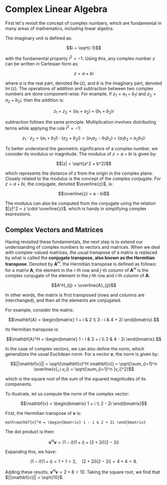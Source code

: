 # Complex Linear Algebra

First let's revisit the concept of complex numbers, which are fundamental in many areas of mathematics, including linear algebra. 

The imaginary unit is defined as:

```math
i = \sqrt{-1}
```
 
with the fundamental property $i^2 = -1$. Using this, any complex number $z$ can be written in Cartesian form as:

```math
z = a + bi
```
 
where $a$ is the real part, denoted $\operatorname{Re}(z)$, and $b$ is the imaginary part, denoted $\operatorname{Im}(z)$. The operations of addition and subtraction between two complex numbers are done component-wise. For example, if $z_1 = a_1 + b_1i$ and $z_2 = a_2 + b_2i$, then the addition is:

```math
z_1 + z_2 = (a_1 + a_2) + (b_1 + b_2)i
```
 
subtraction follows the same principle. Multiplication involves distributing terms while applying the rule $i^2 = -1$: 

```math
z_1 \cdot z_2 = (a_1 + b_1i) \cdot (a_2 + b_2i) = (a_1a_2 - b_1b_2) + (a_1b_2 + a_2b_1)i
```

To better understand the geometric significance of a complex number, we consider its modulus or magnitude. The modulus of $z = a + bi$ is given by:

```math
|z| = \sqrt{a^2 + b^2}
```

which represents the distance of $z$ from the origin in the complex plane. Closely related to the modulus is the concept of the complex conjugate. For $z = a + bi$, the conjugate, denoted $\overline{z}$, is:
 
```math
\overline{z} = a - bi
```
  
The modulus can also be computed from the conjugate using the relation $|z|^2 = z \cdot \overline{z}$, which is handy in simplifying complex expressions.

## Complex Vectors and Matrices

Having revisited these fundamentals, the next step is to extend our understanding of complex numbers to vectors and matrices. When we deal with complex-valued matrices, the usual transpose of a matrix is replaced by what is called the **conjugate transpose, also known as the Hermitian transpose**. Denoted by $\mathbf{A}^H$, the Hermitian transpose is defined as follows: for a matrix $\mathbf{A}$, the element in the $i$-th row and $j$-th column of $\mathbf{A}^H$ is the complex conjugate of the element in the $j$-th row and $i$-th column of $\mathbf{A}$:

```math
A^H_{ij} = \overline{A}_{ji}
```

In other words, the matrix is first transposed (rows and columns are interchanged), and then all the elements are conjugated.

<Callout type="example">
For example, consider the matrix:

```math
\mathbf{A} =
\begin{bmatrix}
1 + i & 2 \\
3 - i & 4 + 2i
\end{bmatrix}.
```

Its Hermitian transpose is:

```math
\mathbf{A}^H =
\begin{bmatrix}
1 - i & 3 + i \\
2 & 4 - 2i
\end{bmatrix}.
```  
</Callout>

In the case of complex vectors, we can also define the norm, which generalizes the usual Euclidean norm. For a vector $\mathbf{v}$, the norm is given by:

```math
||\mathbf{v}|| = \sqrt{\mathbf{v}^H \mathbf{v}} = \sqrt{\sum_{i=1}^n \overline{v}_i v_i} = \sqrt{\sum_{i=1}^n |v_i|^2}
```

which is the square root of the sum of the squared magnitudes of its components.

<Callout type="example">
To illustrate, let us compute the norm of the complex vector:

```math
\mathbf{v} = \begin{bmatrix} 1 + i \\ 2 - 2i \end{bmatrix}
```

First, the Hermitian transpose of $\mathbf{v}$ is:

```math\mathbf{v}^H = \begin{bmatrix} 1 - i & 2 + 2i \end{bmatrix}```

The dot product is then: 

```math
\mathbf{v}^H \mathbf{v} = (1 - i)(1 + i) + (2 + 2i)(2 - 2i) 
```

Expanding this, we have:

```math
(1 - i)(1 + i) = 1 + 1 = 2, \quad (2 + 2i)(2 - 2i) = 4 + 4 = 8.
```

Adding these results, $\mathbf{v}^H \mathbf{v} = 2 + 8 = 10$. Taking the square root, we find that $||\mathbf{v}|| = \sqrt{10}$.
</Callout>
